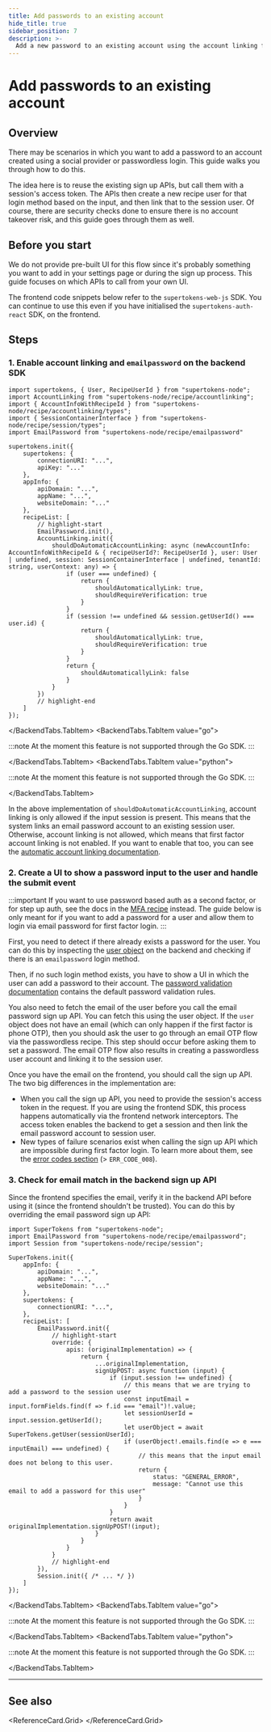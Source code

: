 ```yaml
---
title: Add passwords to an existing account
hide_title: true
sidebar_position: 7
description: >-
  Add a new password to an existing account using the account linking feature.
---
```



# Add passwords to an existing account

## Overview

There may be scenarios in which you want to add a password to an account created using a social provider or passwordless login.
This guide walks you through how to do this.

The idea here is to reuse the existing sign up APIs, but call them with a session's access token.
The APIs then create a new recipe user for that login method based on the input, and then link that to the session user.
Of course, there are security checks done to ensure there is no account takeover risk, and this guide goes through them as well.

## Before you start

<PaidFeatureCallout />

We do not provide pre-built UI for this flow since it's probably something you want to add in your settings page or during the sign up process. This guide focuses on which APIs to call from your own UI.

The frontend code snippets below refer to the `supertokens-web-js` SDK. You can continue to use this even if you have initialised the `supertokens-auth-react` SDK, on the frontend. 

## Steps

### 1. Enable account linking and `emailpassword` on the backend SDK

<BackendTabs >
<BackendTabs.TabItem value="nodejs">

```tsx
import supertokens, { User, RecipeUserId } from "supertokens-node";
import AccountLinking from "supertokens-node/recipe/accountlinking";
import { AccountInfoWithRecipeId } from "supertokens-node/recipe/accountlinking/types";
import { SessionContainerInterface } from "supertokens-node/recipe/session/types";
import EmailPassword from "supertokens-node/recipe/emailpassword"

supertokens.init({
    supertokens: {
        connectionURI: "...",
        apiKey: "..."
    },
    appInfo: {
        apiDomain: "...",
        appName: "...",
        websiteDomain: "..."
    },
    recipeList: [
        // highlight-start
        EmailPassword.init(),
        AccountLinking.init({
            shouldDoAutomaticAccountLinking: async (newAccountInfo: AccountInfoWithRecipeId & { recipeUserId?: RecipeUserId }, user: User | undefined, session: SessionContainerInterface | undefined, tenantId: string, userContext: any) => {
                if (user === undefined) {
                    return {
                        shouldAutomaticallyLink: true,
                        shouldRequireVerification: true
                    }
                }
                if (session !== undefined && session.getUserId() === user.id) {
                    return {
                        shouldAutomaticallyLink: true,
                        shouldRequireVerification: true
                    }
                }
                return {
                    shouldAutomaticallyLink: false
                }
            }
        })
        // highlight-end
    ]
});
```

</BackendTabs.TabItem>
<BackendTabs.TabItem value="go">

:::note
At the moment this feature is not supported through the Go SDK.
:::

</BackendTabs.TabItem>
<BackendTabs.TabItem value="python">

:::note
At the moment this feature is not supported through the Go SDK.
:::

</BackendTabs.TabItem>
</BackendTabs>

In the above implementation of `shouldDoAutomaticAccountLinking`, account linking is only allowed if the input session is present. This means that the system links an email password account to an existing session user. Otherwise, account linking is not allowed, which means that first factor account linking is not enabled. If you want to enable that too, you can see the [automatic account linking documentation](./automatic-account-linking).

### 2. Create a UI to show a password input to the user and handle the submit event

:::important
If you want to use password based auth as a second factor, or for step up auth, see the docs in the [MFA recipe](/docs/additional-verification/mfa/introduction) instead. The guide below is only meant for if you want to add a password for a user and allow them to login via email password for first factor login.
:::

First, you need to detect if there already exists a password for the user. You can do this by inspecting the [user object](/docs/references/backend-sdks/user-object) on the backend and checking if there is an `emailpassword` login method.

Then, if no such login method exists, you have to show a UI in which the user can add a password to their account. The [password validation documentation](/docs/authentication/email-password/customize-the-sign-up-form#change-field-validators#changing-the-default-email-and-password-validators) contains the default password validation rules.

You also need to fetch the email of the user before you call the email password sign up API. You can fetch this using the user object. If the `user` object does not have an email (which can only happen if the first factor is phone OTP), then you should ask the user to go through an email OTP flow via the passwordless recipe. This step should occur before asking them to set a password. The email OTP flow also results in creating a passwordless user account and linking it to the session user.

Once you have the email on the frontend, you should call the sign up API. The two big differences in the implementation are:
- When you call the sign up API, you need to provide the session's access token in the request. If you are using the frontend SDK, this process happens automatically via the frontend network interceptors. The access token enables the backend to get a session and then link the email password account to session user.
- New types of failure scenarios exist when calling the sign up API which are impossible during first factor login. To learn more about them, see the [error codes section](./automatic-account-linking#err_code_001) (> `ERR_CODE_008`).

### 3. Check for email match in the backend sign up API
Since the frontend specifies the email, verify it in the backend API before using it (since the frontend shouldn't be trusted). You can do this by overriding the email password sign up API:

<BackendTabs >
<BackendTabs.TabItem value="nodejs">

```tsx
import SuperTokens from "supertokens-node";
import EmailPassword from "supertokens-node/recipe/emailpassword";
import Session from "supertokens-node/recipe/session";

SuperTokens.init({
    appInfo: {
        apiDomain: "...",
        appName: "...",
        websiteDomain: "..."
    },
    supertokens: {
        connectionURI: "...",
    },
    recipeList: [
        EmailPassword.init({
            // highlight-start
            override: {
                apis: (originalImplementation) => {
                    return {
                        ...originalImplementation,
                        signUpPOST: async function (input) {
                            if (input.session !== undefined) {
                                // this means that we are trying to add a password to the session user
                                const inputEmail = input.formFields.find(f => f.id === "email")!.value;
                                let sessionUserId = input.session.getUserId();
                                let userObject = await SuperTokens.getUser(sessionUserId);
                                if (userObject!.emails.find(e => e === inputEmail) === undefined) {
                                    // this means that the input email does not belong to this user.
                                    return {
                                        status: "GENERAL_ERROR",
                                        message: "Cannot use this email to add a password for this user"
                                    }
                                }
                            }
                            return await originalImplementation.signUpPOST!(input);
                        }
                    }
                }
            }
            // highlight-end
        }),
        Session.init({ /* ... */ })
    ]
});
```

</BackendTabs.TabItem>
<BackendTabs.TabItem value="go">

:::note
At the moment this feature is not supported through the Go SDK.
:::

</BackendTabs.TabItem>
<BackendTabs.TabItem value="python">

:::note
At the moment this feature is not supported through the Go SDK.
:::

</BackendTabs.TabItem>
</BackendTabs>

---

## See also

<ReferenceCard.Grid>
  <ReferenceCard href="/docs/post-authentication/account-linking/automatic-account-linking" label="Automatic account linking" />
  <ReferenceCard href="/docs/post-authentication/account-linking/link-social-accounts" label="Link social accounts" />
  <ReferenceCard href="/docs/post-authentication/account-linking/manual-account-linking" label="Manual account linking" />
  <ReferenceCard href="/docs/authentication/email-password/password-hashing" label="Password hashing" />
</ReferenceCard.Grid>
